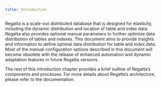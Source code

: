 ```yaml
---
title: Introduction
---
```


Regatta is a scale-out distributed database that is designed for elasticity, including the dynamic distribution and location of table and index data. Regatta also provides optional manual parameters to further optimize data distribution of tables and indexes. This document aims to provide insights and information to define optimal data distribution for table and index data. Most of the manual configuration options described in this document will become obsolete with the release of enhanced automation and dynamic adaptation features in future Regatta versions.

The rest of this introduction chapter provides a brief outline of Regatta’s components and processes. For more details about Regatta’s architecture, please refer to the documentation.
